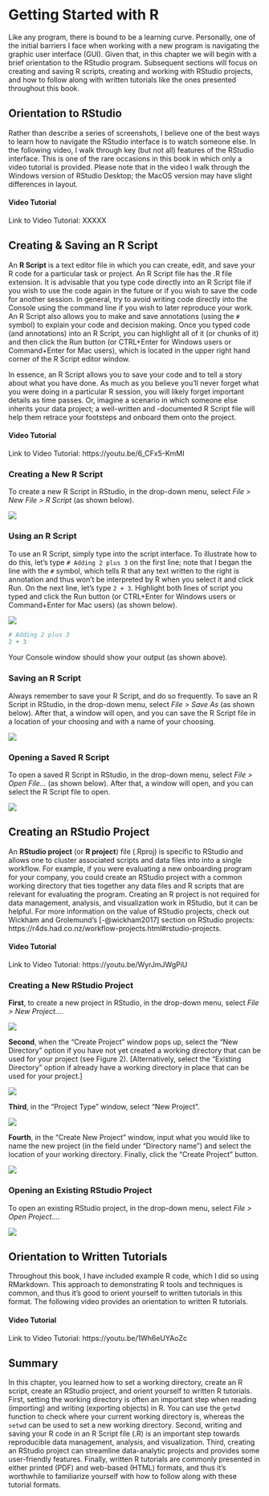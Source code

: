 # Getting Started with R {#gettingstarted}

Like any program, there is bound to be a learning curve. Personally, one of the initial barriers I face when working with a new program is navigating the graphic user interface (GUI). Given that, in this chapter we will begin with a brief orientation to the RStudio program. Subsequent sections will focus on creating and saving R scripts, creating and working with RStudio projects, and how to follow along with written tutorials like the ones presented throughout this book.

## Orientation to RStudio

Rather than describe a series of screenshots, I believe one of the best ways to learn how to navigate the RStudio interface is to watch someone else. In the following video, I walk through key (but not all) features of the RStudio interface. This is one of the rare occasions in this book in which only a video tutorial is provided. Please note that in the video I walk through the Windows version of RStudio Desktop; the MacOS version may have slight differences in layout.

#### Video Tutorial

Link to Video Tutorial: XXXXX

## Creating & Saving an R Script {#createRscript}
  
An **R Script** is a text editor file in which you can create, edit, and save your R code for a particular task or project. An R Script file has the .R file extension. It is advisable that you type code directly into an R Script file if you wish to use the code again in the future or if you wish to save the code for another session. In general, try to avoid writing code directly into the Console using the command line if you wish to later reproduce your work. An R Script also allows you to make and save annotations (using the `#` symbol) to explain your code and decision making. Once you typed code (and annotations) into an R Script, you can highlight all of it (or chunks of it) and then click the Run button (or CTRL+Enter for Windows users or Command+Enter for Mac users), which is located in the upper right hand corner of the R Script editor window. 
  
In essence, an R Script allows you to save your code and to tell a story about what you have done. As much as you believe you'll never forget what you were doing in a particular R session, you will likely forget important details as time passes. Or, imagine a scenario in which someone else inherits your data project; a well-written and -documented R Script file will help them retrace your footsteps and onboard them onto the project.

#### Video Tutorial

Link to Video Tutorial: https://youtu.be/6_CFx5-KmMI

### Creating a New R Script 

To create a new R Script in RStudio, in the drop-down menu, select *File > New File > R Script* (as shown below).
  
![](New R Script.png)

### Using an R Script

To use an R Script, simply type into the script interface. To illustrate how to do this, let's type `# Adding 2 plus 3` on the first line; note that I began the line with the `#` symbol, which tells R that any text written to the right is annotation and thus won't be interpreted by R when you select it and click Run. On the next line, let's type `2 + 3`. Highlight both lines of script you typed and click the Run button (or CTRL+Enter for Windows users or Command+Enter for Mac users) (as shown below).
  
![](Using an R Script.png)  
  
```r
# Adding 2 plus 3
2 + 3
```

Your Console window should show your output (as shown above).

### Saving an R Script

Always remember to save your R Script, and do so frequently. To save an R Script in RStudio, in the drop-down menu, select *File > Save As* (as shown below). After that, a window will open, and you can save the R Script file in a location of your choosing and with a name of your choosing.   
  
![](Saving R Script.png)  

### Opening a Saved R Script

To open a saved R Script in RStudio, in the drop-down menu, select *File > Open File...* (as shown below). After that, a window will open, and you can select the R Script file to open.   
  
![](Opening R Script.png)  

## Creating an RStudio Project

An **RStudio project** (or **R project**) file (.Rproj) is specific to RStudio and allows one to cluster associated scripts and data files into into a single workflow. For example, if you were evaluating a new onboarding program for your company, you could create an RStudio project with a common working directory that ties together any data files and R scripts that are relevant for evaluating the program. Creating an R project is not required for data management, analysis, and visualization work in RStudio, but it can be helpful. For more information on the value of RStudio projects, check out Wickham and Grolemund's [-@wickham2017] section on RStudio projects: https://r4ds.had.co.nz/workflow-projects.html#rstudio-projects.

#### Video Tutorial

Link to Video Tutorial: https://youtu.be/WyrJmJWgPiU

### Creating a New RStudio Project

**First**, to create a new project in RStudio, in the drop-down menu, select *File > New Project...*.
  
![](Create R Project.png)

**Second**, when the "Create Project" window pops up, select the "New Directory" option if you have not yet created a working directory that can be used for your project (see Figure 2). [Alternatively, select the "Existing Directory" option if already have a working directory in place that can be used for your project.]
  
![](Project Window.png)  

**Third**, in the "Project Type" window, select "New Project".   
  
![](Project Type.png)  

**Fourth**, in the "Create New Project" window, input what you would like to name the new project (in the field under "Directory name") and select the location of your working directory. Finally, click the "Create Project" button.
  
![](Create New Project.png)  

### Opening an Existing RStudio Project

To open an existing RStudio project, in the drop-down menu, select *File > Open Project...*.
  
![](Open Project.png)  

## Orientation to Written Tutorials

Throughout this book, I have included example R code, which I did so using RMarkdown. This approach to demonstrating R tools and techniques is common, and thus it's good to orient yourself to written tutorials in this format. The following video provides an orientation to written R tutorials.

#### Video Tutorial

Link to Video Tutorial: https://youtu.be/1Wh6eUYAoZc

## Summary

In this chapter, you learned how to set a working directory, create an R script, create an RStudio project, and orient yourself to written R tutorials. First, setting the working directory is often an important step when reading (importing) and writing (exporting objects) in R. You can use the `getwd` function to check where your current working directory is, whereas the `setwd` can be used to set a new working directory. Second, writing and saving your R code in an R Script file (.R) is an important step towards reproducible data management, analysis, and visualization. Third, creating an RStudio project can streamline data-analytic projects and provides some user-friendly features. Finally, written R tutorials are commonly presented in either printed (PDF) and web-based (HTML) formats, and thus it's worthwhile to familiarize yourself with how to follow along with these tutorial formats.